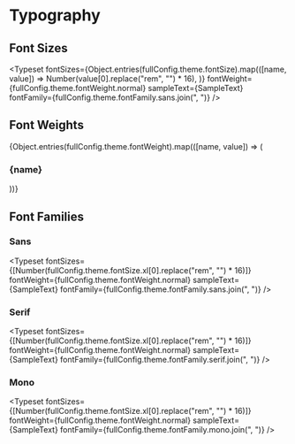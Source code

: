 
<Meta title="Design System/Typography" />


# Typography

## Font Sizes

<Typeset
  fontSizes={Object.entries(fullConfig.theme.fontSize).map(([name, value]) =>
    Number(value[0].replace("rem", "") * 16),
  )}
  fontWeight={fullConfig.theme.fontWeight.normal}
  sampleText={SampleText}
  fontFamily={fullConfig.theme.fontFamily.sans.join(", ")}
/>

## Font Weights

{Object.entries(fullConfig.theme.fontWeight).map(([name, value]) => (

<div key={name}>
  <h3 className="capitalize">{name}</h3>
  <Typeset
    fontSizes={[
      Number(fullConfig.theme.fontSize["4xl"][0].replace("rem", "") * 16),
    ]}
    fontWeight={value}
    sampleText={SampleText}
    fontFamily={fullConfig.theme.fontFamily.sans.join(", ")}
  />
</div>
))}

## Font Families

### Sans

<Typeset
  fontSizes={[Number(fullConfig.theme.fontSize.xl[0].replace("rem", "") * 16)]}
  fontWeight={fullConfig.theme.fontWeight.normal}
  sampleText={SampleText}
  fontFamily={fullConfig.theme.fontFamily.sans.join(", ")}
/>

### Serif

<Typeset
  fontSizes={[Number(fullConfig.theme.fontSize.xl[0].replace("rem", "") * 16)]}
  fontWeight={fullConfig.theme.fontWeight.normal}
  sampleText={SampleText}
  fontFamily={fullConfig.theme.fontFamily.serif.join(", ")}
/>

### Mono

<Typeset
  fontSizes={[Number(fullConfig.theme.fontSize.xl[0].replace("rem", "") * 16)]}
  fontWeight={fullConfig.theme.fontWeight.normal}
  sampleText={SampleText}
  fontFamily={fullConfig.theme.fontFamily.mono.join(", ")}
/>
